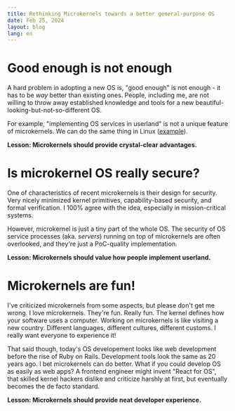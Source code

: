 ```yaml
---
title: Rethinking Microkernels towards a better general-purpose OS
date: Feb 25, 2024
layout: blog
lang: en
---
```


# Good enough is not enough

A hard problem in adopting a new OS is, "good enough" is not enough - it has to be *way* better than existing ones. People, including me, are not willing to throw away established knowledge and tools for a new beautiful-looking-but-not-so-different OS.

For example, "implementing OS services in userland" is not a unique feature of microkernels. We can do the same thing in Linux ([example](https://dl.acm.org/doi/10.1145/3477132.3483542)).

**Lesson: Microkernels should provide crystal-clear advantages.**

# Is microkernel OS really secure?

One of characteristics of recent microkernels is their design for security. Very nicely minimized kernel primitives, capability-based security, and formal verification. I 100% agree with the idea, especially in mission-critical systems.

However, microkernel is just a tiny part of the whole OS. The security of OS service processes (aka. *servers*) running on top of microkernels are often overlooked, and they're just a PoC-quality implementation.

**Lesson: Microkernels should value how people implement userland.**

# Microkernels are fun!

I've criticized microkernels from some aspects, but please don't get me wrong. I love microkernels. They're fun. Really fun. The kernel defines how your software uses a computer. Working on microkernels is like visiting a new country. Different languages, different cultures, different customs. I really want everyone to experience it!

That said though, today's OS developement looks like web development before the rise of Ruby on Rails. Development tools look the same as 20 years ago. I bet microkernels can do better. What if you could develop OS as easily as web apps? A frontend engineer might invent "React for OS", that skilled kernel hackers dislike and criticize harshly at first, but eventually becomes the de facto standard.

**Lesson: Microkernels should provide neat developer experience.**
